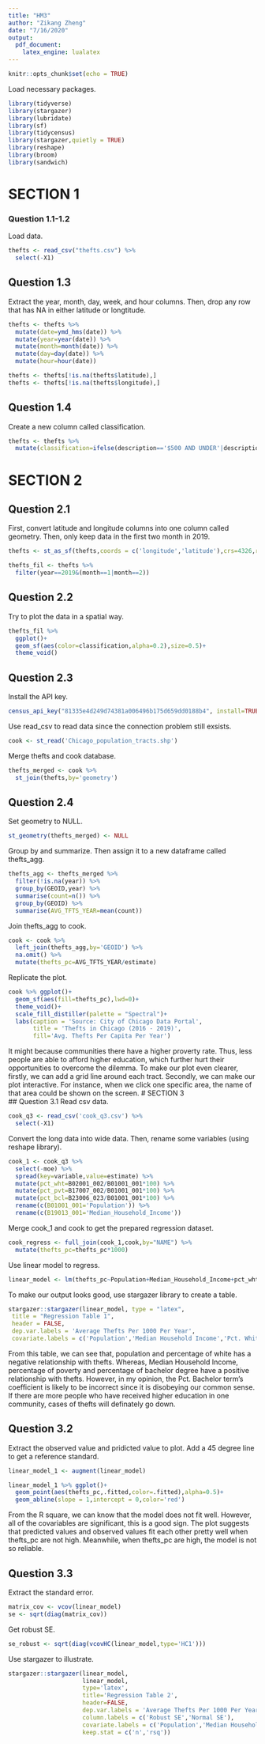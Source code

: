 ```yaml
---
title: "HM3"
author: "Zikang Zheng"
date: "7/16/2020"
output: 
  pdf_document: 
    latex_engine: lualatex
---
```


```r
knitr::opts_chunk$set(echo = TRUE)
```
Load necessary packages.
```r
library(tidyverse)
library(stargazer)
library(lubridate)
library(sf)
library(tidycensus)
library(stargazer,quietly = TRUE)
library(reshape)
library(broom)
library(sandwich)
```
# SECTION 1
### Question 1.1-1.2
Load data.
```r
thefts <- read_csv("thefts.csv") %>%
  select(-X1)
```
## Question 1.3
Extract the year, month, day, week, and hour columns. Then, drop any row that has NA in either latitude or longtitude.
```r
thefts <- thefts %>% 
  mutate(date=ymd_hms(date)) %>% 
  mutate(year=year(date)) %>% 
  mutate(month=month(date)) %>% 
  mutate(day=day(date)) %>% 
  mutate(hour=hour(date))

thefts <- thefts[!is.na(thefts$latitude),]
thefts <- thefts[!is.na(thefts$longitude),]
```
## Question 1.4
Create a new column called classification.
```r
thefts <- thefts %>% 
  mutate(classification=ifelse(description=='$500 AND UNDER'|description=='POCKET-PICKING'|description=='PURSE-SNATCHING','petty','grand'))
```
# SECTION 2
## Question 2.1
First, convert latitude and longitude columns into one column called geometry.
Then, only keep data in the first two month in 2019.
```r
thefts <- st_as_sf(thefts,coords = c('longitude','latitude'),crs=4326,remove = FALSE)

thefts_fil <- thefts %>% 
  filter(year==2019&(month==1|month==2))
```
## Question 2.2
Try to plot the data in a spatial way.
```r
thefts_fil %>% 
  ggplot()+
  geom_sf(aes(color=classification,alpha=0.2),size=0.5)+
  theme_void()
```
## Question 2.3
Install the API key.
```r
census_api_key("81335e4d249d74381a006496b175d659dd0188b4", install=TRUE, overwrite=TRUE)
```
Use read_csv to read data since the connection problem still exsists.
```r
cook <- st_read('Chicago_population_tracts.shp')
```
Merge thefts and cook database.
```r
thefts_merged <- cook %>% 
  st_join(thefts,by='geometry')
```
## Question 2.4
Set geometry to NULL.
```r
st_geometry(thefts_merged) <- NULL
```
Group by and summarize. Then assign it to a new dataframe called thefts_agg.
```r
thefts_agg <- thefts_merged %>%
  filter(!is.na(year)) %>% 
  group_by(GEOID,year) %>% 
  summarise(count=n()) %>%
  group_by(GEOID) %>% 
  summarise(AVG_TFTS_YEAR=mean(count))
```
Join thefts_agg to cook.
```r
cook <- cook %>% 
  left_join(thefts_agg,by='GEOID') %>% 
  na.omit() %>% 
  mutate(thefts_pc=AVG_TFTS_YEAR/estimate)
```
\newpage

Replicate the plot.

```r
cook %>% ggplot()+
  geom_sf(aes(fill=thefts_pc),lwd=0)+
  theme_void()+
  scale_fill_distiller(palette = "Spectral")+
  labs(caption = 'Source: City of Chicago Data Portal',
       title = 'Thefts in Chicago (2016 - 2019)',
       fill='Avg. Thefts Per Capita Per Year')
```
It might because communities there have a higher proverty rate. Thus, less people are able to afford higher education, which further hurt their opportunities to overcome the dilemma.
To make our plot even clearer, firstly, we can add a grid line around each tract. Secondly, we can make our plot interactive. For instance, when we click one specific area, the name of that area could be shown on the screen.
\newpage
# SECTION 3  
## Question 3.1
Read csv data.
```r
cook_q3 <- read_csv('cook_q3.csv') %>% 
  select(-X1)
```
Convert the long data into wide data. Then, rename some variables (using reshape library).
```r
cook_1 <- cook_q3 %>% 
  select(-moe) %>% 
  spread(key=variable,value=estimate) %>% 
  mutate(pct_wht=B02001_002/B01001_001*100) %>% 
  mutate(pct_pvt=B17007_002/B01001_001*100) %>% 
  mutate(pct_bcl=B23006_023/B01001_001*100) %>% 
  rename(c(B01001_001='Population')) %>% 
  rename(c(B19013_001='Median_Household_Income'))
```
Merge cook_1 and cook to get the prepared regression dataset.
```r
cook_regress <- full_join(cook_1,cook,by="NAME") %>% 
  mutate(thefts_pc=thefts_pc*1000)
```
Use linear model to regress.
```r
linear_model <- lm(thefts_pc~Population+Median_Household_Income+pct_wht+pct_pvt+pct_bcl, data = cook_regress)
```
To make our output looks good, use stargazer library to create a table.
```r
stargazer::stargazer(linear_model, type = "latex",
 title = "Regression Table 1",
 header = FALSE,
 dep.var.labels = 'Average Thefts Per 1000 Per Year',
 covariate.labels = c('Population','Median Household Income','Pct. White','Pct. Poverty','Pct. Bachelor'))
```
From this table, we can see that, population and percentage of white has a negative relationship with thefts. Whereas, Median Household Income, percentage of poverty and percentage of bachelor degree have a positive relationship with thefts. However, in my opinion, the Pct. Bachelor term's coefficient is likely to be incorrect since it is disobeying our common sense. If there are more people who have received higher education in one community, cases of thefts will definately go down.  

## Question 3.2
Extract the observed value and pridicted value to plot. Add a 45 degree line to get a reference standard.
```r
linear_model_1 <- augment(linear_model)

linear_model_1 %>% ggplot()+
  geom_point(aes(thefts_pc,.fitted,color=.fitted),alpha=0.5)+
  geom_abline(slope = 1,intercept = 0,color='red')
```
From the R square, we can know that the model does not fit well. However, all of the covariables are significant, this is a good sign. The plot suggests that predicted values and observed values fit each other pretty well when thefts_pc are not high. Meanwhile, when thefts_pc are high, the model is not so reliable.

## Question 3.3  
Extract the standard error.
```r
matrix_cov <- vcov(linear_model)
se <- sqrt(diag(matrix_cov))
```
Get robust SE.
```r
se_robust <- sqrt(diag(vcovHC(linear_model,type='HC1')))
```
Use stargazer to illustrate.
```r
stargazer::stargazer(linear_model,
                     linear_model,
                     type='latex',
                     title='Regression Table 2',
                     header=FALSE,
                     dep.var.labels = 'Average Thefts Per 1000 Per Year',
                     column.labels = c('Robust SE','Normal SE'),
                     covariate.labels = c('Population','Median Household Income','Pct. White','Pct. Poverty','Pct. Bachelor'),
                     keep.stat = c('n','rsq'))
```
